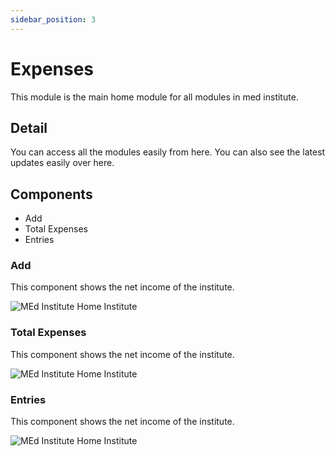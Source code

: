 ```yaml
---
sidebar_position: 3
---
```


# Expenses

This module is the main home module for all modules in med institute.

## Detail

You can access all the modules easily from here. You can also see the latest updates easily over here.

## Components

- Add
- Total Expenses
- Entries

### Add

This component shows the net income of the institute.

![MEd Institute Home Institute](/img/finance/income/income.png)

### Total Expenses

This component shows the net income of the institute.

![MEd Institute Home Institute](/img/finance/income/income.png)

### Entries

This component shows the net income of the institute.

![MEd Institute Home Institute](/img/finance/income/income.png)
